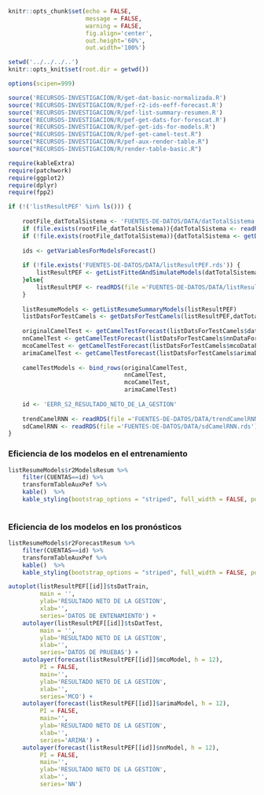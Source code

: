 <!-- Configuración CHUNKS -->

```r

knitr::opts_chunk$set(echo = FALSE,
                      message = FALSE,
                      warning = FALSE,
                      fig.align='center',
                      out.height='60%',
                      out.width='100%')

setwd('../../../..')
knitr::opts_knit$set(root.dir = getwd())

options(scipen=999)

```

```r
source('RECURSOS-INVESTIGACION/R/get-dat-basic-normalizada.R')
source('RECURSOS-INVESTIGACION/R/pef-r2-ids-eeff-forecast.R')
source('RECURSOS-INVESTIGACION/R/pef-list-summary-resumen.R')
source('RECURSOS-INVESTIGACION/R/pef-get-dats-for-forescat.R')
source('RECURSOS-INVESTIGACION/R/pef-get-ids-for-models.R')
source("RECURSOS-INVESTIGACION/R/pef-get-camel-test.R")
source("RECURSOS-INVESTIGACION/R/pef-aux-render-table.R")
source("RECURSOS-INVESTIGACION/R/render-table-basic.R")

require(kableExtra)
require(patchwork)
require(ggplot2)
require(dplyr)
require(fpp2)

if (!('listResultPEF' %in% ls())) {
    
    rootFile_datTotalSistema <- 'FUENTES-DE-DATOS/DATA/datTotalSistema.rds' 
    if (file.exists(rootFile_datTotalSistema)){datTotalSistema <- readRDS(rootFile_datTotalSistema)}
    if (!file.exists(rootFile_datTotalSistema)){datTotalSistema <- getDatEEFFNormalizada(by = 'TOTAL_SISTEMA')}
    
    ids <- getVariablesForModelsForecast()
    
    if (!file.exists('FUENTES-DE-DATOS/DATA/listResultPEF.rds')) {
        listResultPEF <- getListFittedAndSimulateModels(datTotalSistema,ids)
    }else{
        listResultPEF <- readRDS(file ='FUENTES-DE-DATOS/DATA/listResultPEF.rds')
    }
    
    listResumeModels <- getListResumeSummaryModels(listResultPEF)
    listDatsForTestCamels <- getDatsForTestCamels(listResultPEF,datTotalSistema,12,TRUE)
    
    originalCamelTest <- getCamelTestForecast(listDatsForTestCamels$datCuentas)
    nnCamelTest <- getCamelTestForecast(listDatsForTestCamels$nnDataForecastCuentas)
    mcoCamelTest <- getCamelTestForecast(listDatsForTestCamels$mcoDataForecastCuentas)
    arimaCamelTest <- getCamelTestForecast(listDatsForTestCamels$arimaDataForecastCuentas)
    
    camelTestModels <- bind_rows(originalCamelTest,
                                 nnCamelTest,
                                 mcoCamelTest,
                                 arimaCamelTest)
    
    id <- 'EERR_S2_RESULTADO_NETO_DE_LA_GESTION'
    
    trendCamelRNN <- readRDS(file ='FUENTES-DE-DATOS/DATA/trendCamelRNN.rds')
    sdCamelRNN <- readRDS(file ='FUENTES-DE-DATOS/DATA/sdCamelRNN.rds')
}

```


### Eficiencia de los modelos en el entrenamiento

```r
listResumeModels$r2ModelsResum %>% 
    filter(CUENTAS==id) %>% 
    transformTableAuxPef %>% 
    kable()  %>%
    kable_styling(bootstrap_options = "striped", full_width = FALSE, position="center")
                  
```


### Eficiencia de los modelos en los pronósticos

```r
listResumeModels$r2ForecastResum %>% 
    filter(CUENTAS==id) %>% 
    transformTableAuxPef %>% 
    kable()  %>%
    kable_styling(bootstrap_options = "striped", full_width = FALSE, position="center")
```

```r
autoplot(listResultPEF[[id]]$tsDatTrain, 
         main = '', 
         ylab='RESULTADO NETO DE LA GESTION', 
         xlab='', 
         series='DATOS DE ENTENAMIENTO') +
    autolayer(listResultPEF[[id]]$tsDatTest, 
         main = '', 
         ylab='RESULTADO NETO DE LA GESTION', 
         xlab='', 
         series='DATOS DE PRUEBAS') +
    autolayer(forecast(listResultPEF[[id]]$mcoModel, h = 12), 
         PI = FALSE, 
         main='', 
         ylab='RESULTADO NETO DE LA GESTION', 
         xlab='', 
         series='MCO') + 
    autolayer(forecast(listResultPEF[[id]]$arimaModel, h = 12), 
         PI = FALSE, 
         main='', 
         ylab='RESULTADO NETO DE LA GESTION', 
         xlab='', 
         series='ARIMA') +
    autolayer(forecast(listResultPEF[[id]]$nnModel, h = 12), 
         PI = FALSE, 
         main='', 
         ylab='RESULTADO NETO DE LA GESTION', 
         xlab='', 
         series='NN')
```

